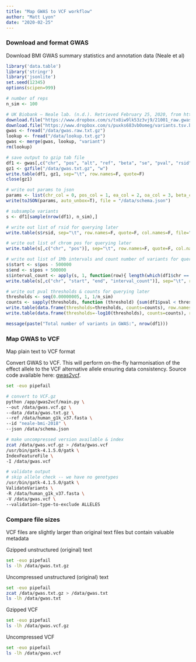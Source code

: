 ```yaml
---
title: "Map GWAS to VCF workflow"
author: "Matt Lyon"
date: "2020-02-25"
---
```


### Download and format GWAS

Download BMI GWAS summary statistics and annotation data (Neale et al)

```r
library('data.table')
library('stringr')
library('jsonlite')
set.seed(12345)
options(scipen=999)

# number of reps
n_sim <- 100

# UK Biobank — Neale lab. (n.d.). Retrieved February 25, 2020, from http://www.nealelab.is/uk-biobank/
download.file("https://www.dropbox.com/s/tx8iw9lk53z3vj9/21001_raw.gwas.imputed_v3.both_sexes.tsv.bgz?raw=1", destfile="/data/gwas.raw.txt.gz")
download.file("https://www.dropbox.com/s/puxks683vb0omeg/variants.tsv.bgz?raw=1", destfile="/data/lookup.txt.gz")
gwas <- fread("/data/gwas.raw.txt.gz")
lookup <- fread("/data/lookup.txt.gz")
gwas <- merge(gwas, lookup, "variant")
rm(lookup)

# save output to gzip tab file
df1 <- gwas[,c("chr", "pos", "alt", "ref", "beta", "se", "pval", "rsid", "AF", "info", "n_complete_samples")]
gz1 <- gzfile("/data/gwas.txt.gz", "w")
write.table(df1, gz1, sep="\t", row.names=F, quote=F)
close(gz1)

# write out params to json
params <- list(chr_col = 0, pos_col = 1, ea_col = 2, oa_col = 3, beta_col = 4, se_col = 5, pval_col = 6, snp_col = 7, eaf_col = 8, imp_info_col = 9, ncontrol_col = 10, delimiter = "\t", header = TRUE, build = "GRCh37")
write(toJSON(params, auto_unbox=T), file = "/data/schema.json")

# subsample variants
s <- df1[sample(nrow(df1), n_sim),]

# write out list of rsid for querying later
write.table(s$rsid, sep="\t", row.names=F, quote=F, col.names=F, file="/data/rsid.txt")

# write out list of chrom pos for querying later
write.table(s[,c("chr", "pos")], sep="\t", row.names=F, quote=F, col.names=F, file="/data/chrpos.txt")

# write out list of 1Mb intervals and count number of variants for querying later
s$start <- s$pos - 500000
s$end <- s$pos + 500000
s$interval_count <- apply(s, 1, function(row){ length(which(df1$chr == row[['chr']] & df1$pos > as.numeric(row[['start']]) & df1$pos < as.numeric(row[['end']]))) })
write.table(s[,c("chr", "start", "end", "interval_count")], sep="\t", row.names=F, quote=F, col.names=F, file="/data/intervals.txt")

# write out pval thresholds & counts for querying later
thresholds <- seq(0.00000005, 1, 1/n_sim)
counts <- sapply(thresholds, function (threshold) {sum(df1$pval < threshold, na.rm = T)})
write.table(data.frame(thresholds=thresholds, counts=counts), row.names=F, quote=F, col.names=F, file="/data/pval.txt")
write.table(data.frame(thresholds=-log10(thresholds), counts=counts), row.names=F, quote=F, col.names=F, file="/data/lpval.txt")

message(paste("Total number of variants in GWAS:", nrow(df1)))
```

### Map GWAS to VCF

Map plain text to VCF format

Convert GWAS to VCF. This will perform on-the-fly harmonisation of the effect allele to the VCF alternative allele ensuring data consistency. Source code available here: [gwas2vcf](https://github.com/MRCIEU/gwas2vcf).

```bash
set -euo pipefail

# convert to VCF.gz
python /app/gwas2vcf/main.py \
--out /data/gwas.vcf.gz \
--data /data/gwas.txt.gz \
--ref /data/human_g1k_v37.fasta \
--id "neale-bmi-2018" \
--json /data/schema.json

# make uncompressed version available & index
zcat /data/gwas.vcf.gz > /data/gwas.vcf
/usr/bin/gatk-4.1.5.0/gatk \
IndexFeatureFile \
-I /data/gwas.vcf

# validate output
# skip allele check -- we have no genotypes
/usr/bin/gatk-4.1.5.0/gatk \
ValidateVariants \
-R /data/human_g1k_v37.fasta \
-V /data/gwas.vcf \
--validation-type-to-exclude ALLELES
```

### Compare file sizes

VCF files are slightly larger than original text files but contain valuable metadata

Gzipped unstructured (original) text

```bash
set -euo pipefail
ls -lh /data/gwas.txt.gz
```

Uncompressed unstructured (original) text

```bash
set -euo pipefail
zcat /data/gwas.txt.gz > /data/gwas.txt
ls -lh /data/gwas.txt
```

Gzipped VCF

```bash
set -euo pipefail
ls -lh /data/gwas.vcf.gz
```

Uncompressed VCF

```bash
set -euo pipefail
ls -lh /data/gwas.vcf
```